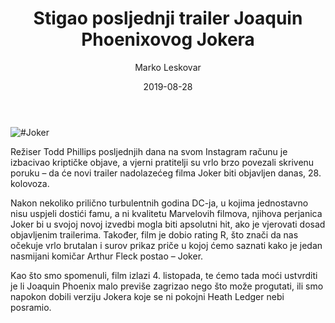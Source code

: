 ﻿---
title: Stigao posljednji trailer Joaquin Phoenixovog Jokera
date: 2019-08-28
slug: joker
author: Marko Leskovar
published: true
description: Nova ekranizirana verzija “klauna svih klaunova” bi trebala ugledati svijetlo dana 4. listopada
color: #8e1a1a
---
![#Joker](./joker.jpg)

Režiser Todd Phillips posljednjih dana na svom Instagram računu je izbacivao kriptičke objave, a vjerni pratitelji su vrlo brzo povezali skrivenu poruku – da će novi trailer nadolazećeg filma Joker biti objavljen danas, 28. kolovoza.

Nakon nekoliko prilično turbulentnih godina DC-ja, u kojima jednostavno nisu uspjeli dostići famu, a ni kvalitetu Marvelovih filmova, njihova perjanica Joker bi u svojoj novoj izvedbi mogla biti apsolutni hit, ako je vjerovati dosad objavljenim trailerima. Također, film je dobio rating R, što znači da nas očekuje vrlo brutalan i surov prikaz priče u kojoj ćemo saznati kako je jedan nasmijani komičar Arthur Fleck postao – Joker.

Kao što smo spomenuli, film izlazi 4. listopada, te ćemo tada moći ustvrditi je li Joaquin Phoenix malo previše zagrizao nego što može progutati, ili smo napokon dobili verziju Jokera koje se ni pokojni Heath Ledger nebi posramio.